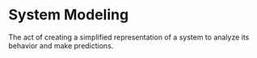 # System Modeling

The act of creating a simplified representation of a system to analyze its behavior and make predictions.